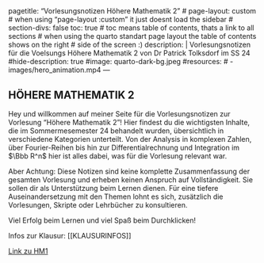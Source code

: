 <!--TAGS-->
---
pagetitle: "Vorlesungsnotizen Höhere Mathematik 2"
# page-layout: custom
# when using "page-layout :custom" it just doesnt load the sidebar
# section-divs: false
toc: true
# toc means table of contents, thats a link to all sections
# when using the quarto standart page layout the table of contents shows on the right # side of the screen :)
description: | 
  Vorlesungsnotizen für die Voelsungs Höhere Mathematik 2 von Dr Patrick Tolksdorf im SS 24
#hide-description: true
#image: quarto-dark-bg.jpeg
#resources: 
#  - images/hero_animation.mp4
---
<!--/TAGS-->

## HÖHERE MATHEMATIK 2


Hey und willkommen auf meiner Seite für die Vorlesungsnotizen zur Vorlesung "Höhere Mathematik 2"! Hier findest du die wichtigsten Inhalte, die im Sommermesemester 24 behandelt wurden, übersichtlich in verschiedene Kategorien unterteilt. Von der Analysis in komplexen Zahlen, über Fourier-Reihen bis hin zur Differentialrechnung und Integration im $\Bbb R^n$ hier ist alles dabei, was für die Vorlesung relevant war.

Aber Achtung: Diese Notizen sind keine komplette Zusammenfassung der gesamten Vorlesung und erheben keinen Anspruch auf Vollständigkeit. Sie sollen dir als Unterstützung beim Lernen dienen. Für eine tiefere Auseinandersetzung mit den Themen lohnt es sich, zusätzlich die Vorlesungen, Skripte oder Lehrbücher zu konsultieren.

Viel Erfolg beim Lernen und viel Spaß beim Durchklicken!

Infos zur Klausur:
[[KLAUSURINFOS]]


[Link zu HM1](https://uegwq.github.io/HM1)